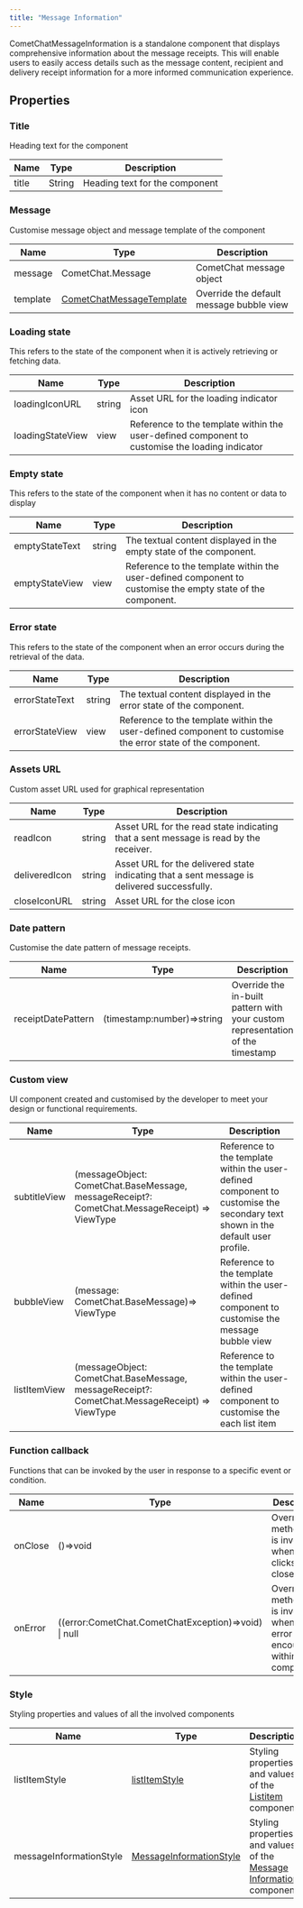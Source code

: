 ```yaml
---
title: "Message Information"
---
```


CometChatMessageInformation is a standalone component that displays comprehensive information about the message receipts. This will enable users to easily access details such as the message content, recipient and delivery receipt information for a more informed communication experience.

## Properties

### Title

Heading text for the component

| Name  | Type   | Description                    |
| ----- | ------ | ------------------------------ |
| title | String | Heading text for the component |

### Message

Customise message object and message template of the component

| Name     | Type                                                          | Description                              |
| -------- | ------------------------------------------------------------- | ---------------------------------------- |
| message  | CometChat.Message                                             | CometChat message object                 |
| template | [CometChatMessageTemplate](/web-shared/message-template) | Override the default message bubble view |

### Loading state

This refers to the state of the component when it is actively retrieving or fetching data.

| Name             | Type   | Description                                                                                    |
| ---------------- | ------ | ---------------------------------------------------------------------------------------------- |
| loadingIconURL   | string | Asset URL for the loading indicator icon                                                       |
| loadingStateView | view   | Reference to the template within the user-defined component to customise the loading indicator |

### Empty state

This refers to the state of the component when it has no content or data to display

| Name           | Type   | Description                                                                                                |
| -------------- | ------ | ---------------------------------------------------------------------------------------------------------- |
| emptyStateText | string | The textual content displayed in the empty state of the component.                                         |
| emptyStateView | view   | Reference to the template within the user-defined component to customise the empty state of the component. |

### Error state

This refers to the state of the component when an error occurs during the retrieval of the data.

| Name           | Type   | Description                                                                                                |
| -------------- | ------ | ---------------------------------------------------------------------------------------------------------- |
| errorStateText | string | The textual content displayed in the error state of the component.                                         |
| errorStateView | view   | Reference to the template within the user-defined component to customise the error state of the component. |

### Assets URL

Custom asset URL used for graphical representation

| Name          | Type   | Description                                                                                 |
| ------------- | ------ | ------------------------------------------------------------------------------------------- |
| readIcon      | string | Asset URL for the read state indicating that a sent message is read by the receiver.        |
| deliveredIcon | string | Asset URL for the delivered state indicating that a sent message is delivered successfully. |
| closeIconURL  | string | Asset URL for the close icon                                                                |

### Date pattern

Customise the date pattern of message receipts.

| Name               | Type                       | Description                                                                    |
| ------------------ | -------------------------- | ------------------------------------------------------------------------------ |
| receiptDatePattern | (timestamp:number)=>string | Override the in-built pattern with your custom representation of the timestamp |

### Custom view

UI component created and customised by the developer to meet your design or functional requirements.

| Name         | Type                                                                                          | Description                                                                                                                    |
| ------------ | --------------------------------------------------------------------------------------------- | ------------------------------------------------------------------------------------------------------------------------------ |
| subtitleView | (messageObject: CometChat.BaseMessage, messageReceipt?: CometChat.MessageReceipt) => ViewType | Reference to the template within the user-defined component to customise the secondary text shown in the default user profile. |
| bubbleView   | (message: CometChat.BaseMessage)=> ViewType                                                   | Reference to the template within the user-defined component to customise the message bubble view                               |
| listItemView | (messageObject: CometChat.BaseMessage, messageReceipt?: CometChat.MessageReceipt) => ViewType | Reference to the template within the user-defined component to customise the each list item                                    |

### Function callback

Functions that can be invoked by the user in response to a specific event or condition.

| Name    | Type                                                 | Description                                                                           |
| ------- | ---------------------------------------------------- | ------------------------------------------------------------------------------------- |
| onClose | ()=>void                                             | Override the method that is invoked when user clicks on the close icon                |
| onError | ((error:CometChat.CometChatException)=>void) \| null | Override the method that is invoked when an error is encountered within the component |

### Style

Styling properties and values of all the involved components

| Name                    | Type                                                                | Description                                                                                                |
| ----------------------- | ------------------------------------------------------------------- | ---------------------------------------------------------------------------------------------------------- |
| listItemStyle           | [listItemStyle](/web-elements/list-item#listitemstyle)         | Styling properties and values of the [Listitem](/web-elements/list-item) component                    |
| messageInformationStyle | [MessageInformationStyle](/web-shared/messageinformationstyle) | Styling properties and values of the [Message Information](/ui-kit/vue/message-information) component |
